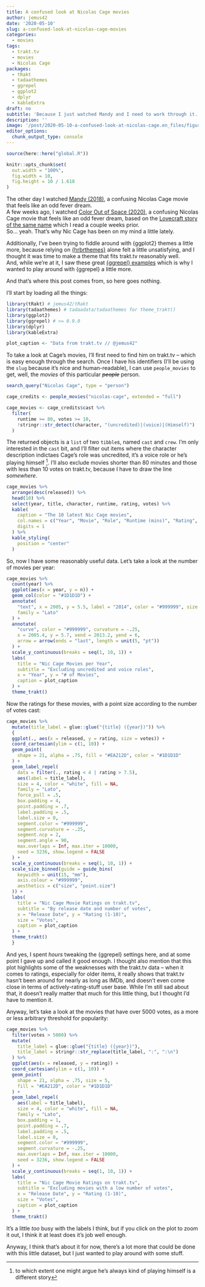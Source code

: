 ```yaml
---
title: A confused look at Nicolas Cage movies
author: jemus42
date: '2020-05-10'
slug: a-confused-look-at-nicolas-cage-movies
categories:
  - movies
tags:
  - trakt.tv
  - movies
  - Nicolas Cage
packages:
  - tRakt
  - tadaathemes
  - ggrepel
  - ggplot2
  - dplyr
  - kableExtra
draft: no
subtitle: 'Because I just watched Mandy and I need to work through it.'
description: ''
image: '/post/2020-05-10-a-confused-look-at-nicolas-cage.en_files/figure-html/movies-ratings-1.png'
editor_options:
  chunk_output_type: console
---
```


```r
source(here::here("global.R"))

knitr::opts_chunk$set(
  out.width = "100%",
  fig.width = 10,
  fig.height = 10 / 1.618
)
```

The other day I watched [Mandy (2018)](https://trakt.tv/movies/mandy-2018), a confusing Nicolas Cage movie that feels like an odd fever dream.  
A few weeks ago, I watched [Color Out of Space (2020)](https://trakt.tv/movies/color-out-of-space-2020), a confusing Nicolas Cage movie that feels like an odd fever dream, based on the [Lovecraft story of the same name](http://www.hplovecraft.com/writings/texts/fiction/cs.aspx) which I read a couple weeks prior.  
So... yeah. That's why Nic Cage has been on my mind a little lately.

Additionally, I've been trying to fiddle around with {ggplot2} themes a little more, because relying on [{hrbrthemes}](https://hrbrmstr.github.io/hrbrthemes/index.html) alone felt a little unsatisfying, and I thought it was time to make a theme that fits trakt.tv reasonably well.  
And, while we're at it, I saw these great [{ggrepel} examples](https://ggrepel.slowkow.com/articles/examples.html#aesthetics-1) which is why I wanted to play around with {ggrepel} a little more.  

And that's where this post comes from, so here goes nothing.  

I'll start by loading all the things:

```r
library(tRakt) # jemus42/tRakt
library(tadaathemes) # tadaadata/tadaathemes for theme_trakt()
library(ggplot2)
library(ggrepel) # >= 0.9.0
library(dplyr)
library(kableExtra)

plot_caption <- "Data from trakt.tv // @jemus42"
```

To take a look at Cage's movies, I'll first need to find him on trakt.tv – which is easy enough through the search. Once I have his identifiers (I'll be using the `slug` because it's nice and human-readable), I can use `people_movies` to get, well, the *movies* of this particular ~~*people*~~ person.  

```r
search_query("Nicolas Cage", type = "person")

cage_credits <- people_movies("nicolas-cage", extended = "full")

cage_movies <- cage_credits$cast %>% 
  filter(
    runtime >= 80, votes >= 10,
    !stringr::str_detect(character, "(uncredited)|(voice)|(Himself)")
  )
```

The returned objects is a `list` of two `tibble`s, named `cast` and `crew`. I'm only interested in the `cast` bit, and I'll filter out items where the character description indictaes Cage's role was uncredited, it's a voice role or he's playing himself [^himself]. I'll also exclude movies shorter than 80 minutes and those with less than 10 votes on trakt.tv, because I have to draw the line *somewhere*.

[^himself]: to which extent one might argue he's always kind of playing himself is a different story

```r
cage_movies %>%
  arrange(desc(released)) %>%
  head(10) %>%
  select(year, title, character, runtime, rating, votes) %>%
  kable(
    caption = "The 10 latest Nic Cage movies",
    col.names = c("Year", "Movie", "Role", "Runtime (mins)", "Rating", "Votes"),
    digits = 1
  ) %>%
  kable_styling(
    position = "center"
  )
```

So, now I have some reasonably useful data. Let's take a look at the number of movies per year:

```r
cage_movies %>%
  count(year) %>%
  ggplot(aes(x = year, y = n)) +
  geom_col(color = "#1D1D1D") +
  annotate(
    "text", x = 2005, y = 5.5, label = "2014", color = "#999999", size = 5,
    family = "Lato"
  ) +
  annotate(
    "curve", color = "#999999", curvature = -.25,
    x = 2005.4, y = 5.7, xend = 2013.2, yend = 6,
    arrow = arrow(ends = "last", length = unit(5, "pt"))
  ) +
  scale_y_continuous(breaks = seq(1, 10, 1)) +
  labs(
    title = "Nic Cage Movies per Year",
    subtitle = "Excluding uncredited and voice roles",
    x = "Year", y = "# of Movies",
    caption = plot_caption
  ) +
  theme_trakt()
```

Now the ratings for these movies, with a point size according to the number of votes cast:

```r
cage_movies %>%
  mutate(title_label = glue::glue("{title} ({year})")) %>%
  {
  ggplot(., aes(x = released, y = rating, size = votes)) +
  coord_cartesian(ylim = c(1, 10)) +
  geom_point(
    shape = 21, alpha = .75, fill = "#EA212D", color = "#1D1D1D"
  ) +
  geom_label_repel(
    data = filter(., rating < 4 | rating > 7.5),
    aes(label = title_label), 
    size = 4, color = "white", fill = NA,
    family = "Lato",
    force_pull = .5,
    box.padding = 4,
    point.padding = .7,
    label.padding = .5,
    label.size = 0,
    segment.color = "#999999",
    segment.curvature = -.25,
    segment.ncp = 2,
    segment.angle = 90,
    max.overlaps = Inf, max.iter = 10000,
    seed = 3236, show.legend = FALSE
  ) +
  scale_y_continuous(breaks = seq(1, 10, 1)) +
  scale_size_binned(guide = guide_bins(
    keywidth = unit(15, "mm"),
    axis.colour = "#999999",
    aesthetics = c("size", "point.size")
  )) +
  labs(
    title = "Nic Cage Movie Ratings on trakt.tv",
    subtitle = "By release date and number of votes",
    x = "Release Date", y = "Rating (1-10)",
    size = "Votes",
    caption = plot_caption
  ) +
  theme_trakt()
  }
```

And yes, I spent *hours* tweaking the {ggrepel} settings here, and at some point I gave up and called it good enough. I thought also mention that this plot highlights some of the weaknesses with the trakt.tv data – when it comes to ratings, especially for older items, it really shows that trakt.tv hasn't been around for nearly as long as IMDb, and doesn't even come close in terms of actively-rating-stuff user base. While I'm still sad about that, it doesn't really matter that much for this little thing, but I thought I'd have to mention it.  

Anyway, let's take a look at the movies that have over 5000 votes, as a more or less arbitrary threshold for popularity:

```r
cage_movies %>%
  filter(votes > 5000) %>%
  mutate(
    title_label = glue::glue("{title} ({year})"),
    title_label = stringr::str_replace(title_label, ":", ":\n")
  ) %>%
  ggplot(aes(x = released, y = rating)) +
  coord_cartesian(ylim = c(1, 10)) +
  geom_point(
    shape = 21, alpha = .75, size = 5,
    fill = "#EA212D", color = "#1D1D1D"
  ) +
  geom_label_repel(
    aes(label = title_label), 
    size = 4, color = "white", fill = NA,
    family = "Lato",
    box.padding = 1,
    point.padding = .7,
    label.padding = .5,
    label.size = 0,
    segment.color = "#999999",
    segment.curvature = -.25,
    max.overlaps = Inf, max.iter = 10000,
    seed = 3236, show.legend = FALSE
  ) +
  scale_y_continuous(breaks = seq(1, 10, 1)) +
  labs(
    title = "Nic Cage Movie Ratings on trakt.tv",
    subtitle = "Excluding movies with a low number of votes",
    x = "Release Date", y = "Rating (1-10)",
    size = "Votes",
    caption = plot_caption
  ) +
  theme_trakt()
```

It's a little *too* busy with the labels I think, but if you click on the plot to zoom it out, I think it at least does it's job well enough.

Anyway, I think that's about it for now, there's a lot more that could be done with this little dataset, but I just wanted to play around with some stuff.

